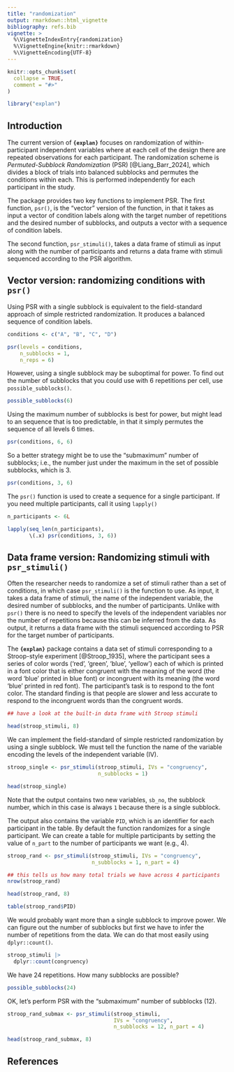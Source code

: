 ```yaml
---
title: "randomization"
output: rmarkdown::html_vignette
bibliography: refs.bib
vignette: >
  %\VignetteIndexEntry{randomization}
  %\VignetteEngine{knitr::rmarkdown}
  %\VignetteEncoding{UTF-8}
---
```


```r
knitr::opts_chunk$set(
  collapse = TRUE,
  comment = "#>"
)
```

```r
library("explan")
```

## Introduction

The current version of **`{explan}`** focuses on randomization of within-participant independent variables where at each cell of the design there are repeated observations for each participant. The randomization scheme is *Permuted-Subblock Randomization* (PSR) [@Liang_Barr_2024], which divides a block of trials into balanced subblocks and permutes the conditions within each. This is performed independently for each participant in the study.

The package provides two key functions to implement PSR. The first function, `psr()`, is the "vector" version of the function, in that it takes as input a vector of condition labels along with the target number of repetitions and the desired number of subblocks, and outputs a vector with a sequence of condition labels.

The second function, `psr_stimuli()`, takes a data frame of stimuli as input along with the number of participants and returns a data frame with stimuli sequenced according to the PSR algorithm.

## Vector version: randomizing conditions with `psr()`

Using PSR with a single subblock is equivalent to the field-standard approach of simple restricted randomization. It produces a balanced sequence of condition labels.

```r
conditions <- c("A", "B", "C", "D")

psr(levels = conditions,
    n_subblocks = 1,
    n_reps = 6)    
```

However, using a single subblock may be suboptimal for power. To find out the number of subblocks that you could use with 6 repetitions per cell, use `possible_subblocks()`.

```r
possible_subblocks(6)
```

Using the maximum number of subblocks is best for power, but might lead to an sequence that is too predictable, in that it simply permutes the sequence of all levels 6 times.

```r
psr(conditions, 6, 6)
```

So a better strategy might be to use the "submaximum" number of subblocks; i.e., the number just under the maximum in the set of possible subblocks, which is 3.

```r
psr(conditions, 3, 6)
```

The `psr()` function is used to create a sequence for a single participant. If you need multiple participants, call it using `lapply()`

```r
n_participants <- 6L

lapply(seq_len(n_participants),
       \(.x) psr(conditions, 3, 6))
```

## Data frame version: Randomizing stimuli with `psr_stimuli()`

Often the researcher needs to randomize a set of stimuli rather than a set of conditions, in which case `psr_stimuli()` is the function to use. As input, it takes a data frame of stimuli, the name of the independent variable, the desired number of subblocks, and the number of participants. Unlike with `psr()` there is no need to specify the levels of the independent variables nor the number of repetitions because this can be inferred from the data. As output, it returns a data frame with the stimuli sequenced according to PSR for the target number of participants.

The **`{explan}`** package contains a data set of stimuli corresponding to a Stroop-style experiment [@Stroop_1935], where the participant sees a series of color words ('red', 'green', 'blue', 'yellow') each of which is printed in a font color that is either congruent with the meaning of the word (the word 'blue' printed in blue font) or incongruent with its meaning (the word 'blue' printed in red font). The participant's task is to respond to the font color. The standard finding is that people are slower and less accurate to respond to the incongruent words than the congruent words.

```r
## have a look at the built-in data frame with Stroop stimuli

head(stroop_stimuli, 8)
```

We can implement the field-standard of simple restricted randomization by using a single subblock. We must tell the function the name of the variable encoding the levels of the independent variable (IV). 

```r
stroop_single <- psr_stimuli(stroop_stimuli, IVs = "congruency",
                             n_subblocks = 1)

head(stroop_single)
```

Note that the output contains two new variables, `sb_no`, the subblock number, which in this case is always `1` because there is a single subblock. 

The output also contains the variable `PID`, which is an identifier for each participant in the table. By default the function randomizes for a single participant. We can create a table for multiple participants by setting the value of `n_part` to the number of participants we want (e.g., 4).

```r
stroop_rand <- psr_stimuli(stroop_stimuli, IVs = "congruency",
                           n_subblocks = 1, n_part = 4)

## this tells us how many total trials we have across 4 participants
nrow(stroop_rand)

head(stroop_rand, 8)

table(stroop_rand$PID)
```

We would probably want more than a single subblock to improve power. We can figure out the number of subblocks but first we have to infer the number of repetitions from the data. We can do that most easily using `dplyr::count()`.

```r
stroop_stimuli |>
  dplyr::count(congruency)
```

We have 24 repetitions. How many subblocks are possible?

```r
possible_subblocks(24)
```

OK, let's perform PSR with the "submaximum" number of subblocks (12).

```r
stroop_rand_submax <- psr_stimuli(stroop_stimuli,
                                  IVs = "congruency",
                                  n_subblocks = 12, n_part = 4)

head(stroop_rand_submax, 8)
```

## References

